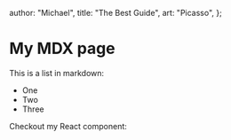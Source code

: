 
  author: "Michael",
  title: "The Best Guide",
  art: "Picasso",
};

# My MDX page

This is a list in markdown:

- One
- Two
- Three

Checkout my React component:

<MarkdownTestComponent />
